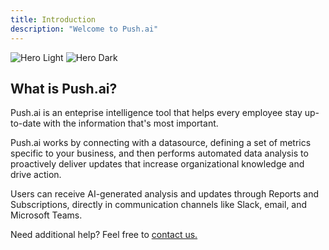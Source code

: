 ```yaml
---
title: Introduction
description: "Welcome to Push.ai"
---
```


<img
  className="block dark:hidden"
  src="/images/hero-light.svg"
  alt="Hero Light"
/>
<img
  className="hidden dark:block"
  src="/images/hero-dark.svg"
  alt="Hero Dark"
/>

## What is Push.ai?

Push.ai is an <Tooltip tip="Enteprise Intelligence is a proactive, automated approach to operating a business, including the ability to identify the highest value opportunities and actions at any given point in time.">enteprise intelligence</Tooltip>
 tool that helps every employee stay up-to-date with the information that's most important.

Push.ai works by connecting with a datasource, defining a set of metrics specific to your business, and then performs automated data analysis to proactively deliver updates that increase organizational knowledge and drive action.

Users can receive AI-generated analysis and updates through  Reports and Subscriptions, directly in communication channels like Slack, email, and Microsoft Teams.

Need additional help? Feel free to [contact us.](mailto:support@push.ai)
